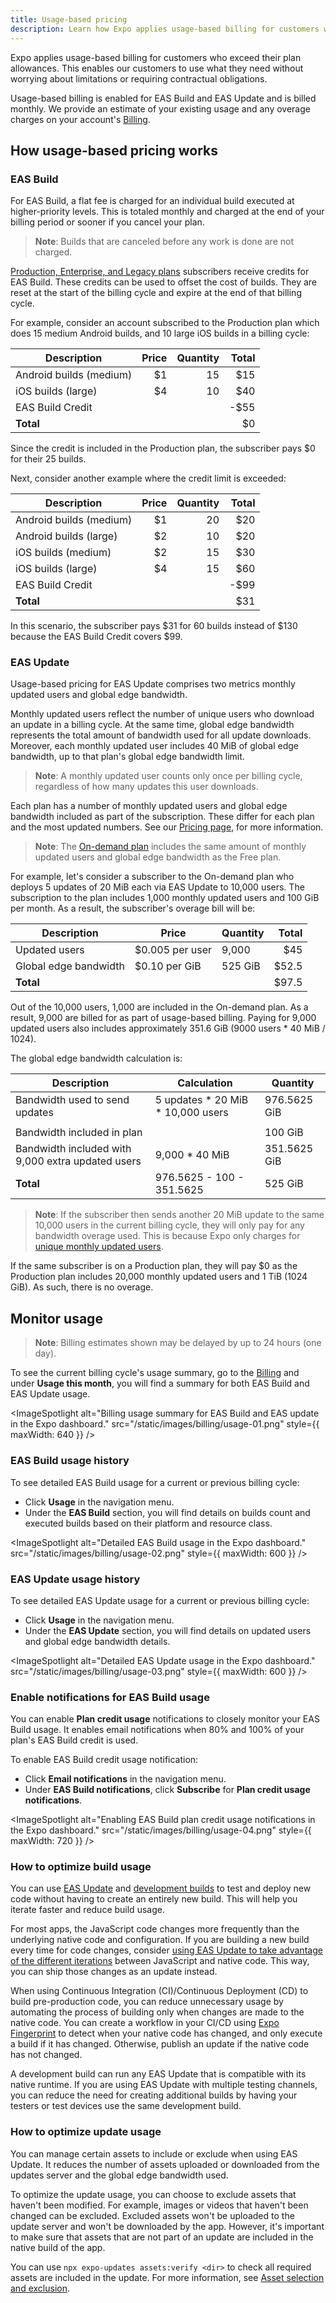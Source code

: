 ```yaml
---
title: Usage-based pricing
description: Learn how Expo applies usage-based billing for customers who exceed their plan limits and how to monitor your EAS Build usage.
---
```



Expo applies usage-based billing for customers who exceed their plan allowances. This enables our customers to use what they need without worrying about limitations or requiring contractual obligations.

Usage-based billing is enabled for EAS Build and EAS Update and is billed monthly. We provide an estimate of your existing usage and any overage charges on your account's [Billing](https://expo.dev/settings/billing).

## How usage-based pricing works

### EAS Build

For EAS Build, a flat fee is charged for an individual build executed at higher-priority levels. This is totaled monthly and charged at the end of your billing period or sooner if you cancel your plan.

> **Note**: Builds that are canceled before any work is done are not charged.

[Production, Enterprise, and Legacy plans](/billing/plans/#plans) subscribers receive credits for EAS Build. These credits can be used to offset the cost of builds. They are reset at the start of the billing cycle and expire at the end of that billing cycle.

For example, consider an account subscribed to the Production plan which does 15 medium Android builds, and 10 large iOS builds in a billing cycle:

| Description             | Price | Quantity | Total |
| ----------------------- | ----: | -------: | ----: |
| Android builds (medium) |    $1 |       15 |   $15 |
| iOS builds (large)      |    $4 |       10 |   $40 |
| EAS Build Credit        |       |          |  -$55 |
| **Total**               |       |          |    $0 |

Since the credit is included in the Production plan, the subscriber pays $0 for their 25 builds.

Next, consider another example where the credit limit is exceeded:

| Description             | Price | Quantity | Total |
| ----------------------- | ----: | -------: | ----: |
| Android builds (medium) |    $1 |       20 |   $20 |
| Android builds (large)  |    $2 |       10 |   $20 |
| iOS builds (medium)     |    $2 |       15 |   $30 |
| iOS builds (large)      |    $4 |       15 |   $60 |
| EAS Build Credit        |       |          |  -$99 |
| **Total**               |       |          |   $31 |

In this scenario, the subscriber pays $31 for 60 builds instead of $130 because the EAS Build Credit covers $99.

<BoxLink
  title="Pricing schedule"
  description="Visit our pricing page for more information on the pricing schedule for supported build platforms and the available resource classes."
  href="https://expo.dev/pricing"
  Icon={CreditCard02Icon}
/>

### EAS Update

Usage-based pricing for EAS Update comprises two metrics monthly updated users and global edge bandwidth.

Monthly updated users reflect the number of unique users who download an update in a billing cycle. At the same time, global edge bandwidth represents the total amount of bandwidth used for all update downloads. Moreover, each monthly updated user includes 40 MiB of global edge bandwidth, up to that plan's global edge bandwidth limit.

> **Note**: A monthly updated user counts only once per billing cycle, regardless of how many updates this user downloads.

Each plan has a number of monthly updated users and global edge bandwidth included as part of the subscription. These differ for each plan and the most updated numbers. See our [Pricing page](https://expo.dev/pricing), for more information.

> **Note**: The [On-demand plan](/billing/plans/#on-demand) includes the same amount of monthly updated users and global edge bandwidth as the Free plan.

For example, let's consider a subscriber to the On-demand plan who deploys 5 updates of 20 MiB each via EAS Update to 10,000 users. The subscription to the plan includes 1,000 monthly updated users and 100 GiB per month. As a result, the subscriber's overage bill will be:

| Description           | Price           | Quantity | Total |
| --------------------- | --------------- | -------- | ----: |
| Updated users         | $0.005 per user | 9,000    |   $45 |
| Global edge bandwidth | $0.10 per GiB   | 525 GiB  | $52.5 |
| **Total**             |                 |          | $97.5 |

Out of the 10,000 users, 1,000 are included in the On-demand plan. As a result, 9,000 are billed for as part of usage-based billing. Paying for 9,000 updated users also includes approximately 351.6 GiB (9000 users \* 40 MiB / 1024).

The global edge bandwidth calculation is:

| Description                                       | Calculation                         | Quantity     |
| ------------------------------------------------- | ----------------------------------- | ------------ |
| Bandwidth used to send updates                    | 5 updates \* 20 MiB \* 10,000 users | 976.5625 GiB |
|                                                   |
| Bandwidth included in plan                        |                                     | 100 GiB      |
| Bandwidth included with 9,000 extra updated users | 9,000 \* 40 MiB                     | 351.5625 GiB |
| **Total**                                         | 976.5625 - 100 - 351.5625           | 525 GiB      |

> **Note**: If the subscriber then sends another 20 MiB update to the same 10,000 users in the current billing cycle, they will only pay for any bandwidth overage used. This is because Expo only charges for [unique monthly updated users](/eas-update/faq/#how-are-monthly-updated-users-counted-for-a-billing-cycle).

If the same subscriber is on a Production plan, they will pay $0 as the Production plan includes 20,000 monthly updated users and 1 TiB (1024 GiB). As such, there is no overage.

## Monitor usage

> **Note**: Billing estimates shown may be delayed by up to 24 hours (one day).

To see the current billing cycle's usage summary, go to the [Billing](https://expo.dev/settings/billing) and under **Usage this month**, you will find a summary for both EAS Build and EAS Update usage.

<ImageSpotlight
  alt="Billing usage summary for EAS Build and EAS update in the Expo dashboard."
  src="/static/images/billing/usage-01.png"
  style={{ maxWidth: 640 }}
/>

### EAS Build usage history

To see detailed EAS Build usage for a current or previous billing cycle:

- Click **Usage** in the navigation menu.
- Under the **EAS Build** section, you will find details on builds count and executed builds based on their platform and resource class.

<ImageSpotlight
  alt="Detailed EAS Build usage in the Expo dashboard."
  src="/static/images/billing/usage-02.png"
  style={{ maxWidth: 600 }}
/>

### EAS Update usage history

To see detailed EAS Update usage for a current or previous billing cycle:

- Click **Usage** in the navigation menu.
- Under the **EAS Update** section, you will find details on updated users and global edge bandwidth details.

<ImageSpotlight
  alt="Detailed EAS Update usage in the Expo dashboard."
  src="/static/images/billing/usage-03.png"
  style={{ maxWidth: 600 }}
/>

### Enable notifications for EAS Build usage

You can enable **Plan credit usage** notifications to closely monitor your EAS Build usage. It enables email notifications when 80% and 100% of your plan's EAS Build credit is used.

To enable EAS Build credit usage notification:

- Click **Email notifications** in the navigation menu.
- Under **EAS Build notifications**, click **Subscribe** for **Plan credit usage notifications**.

<ImageSpotlight
  alt="Enabling EAS Build plan credit usage notifications in the Expo dashboard."
  src="/static/images/billing/usage-04.png"
  style={{ maxWidth: 720 }}
/>

### How to optimize build usage

You can use [EAS Update](/eas-update/introduction/) and [development builds](/develop/development-builds/introduction/) to test and deploy new code without having to create an entirely new build. This will help you iterate faster and reduce build usage.

For most apps, the JavaScript code changes more frequently than the underlying native code and configuration. If you are building a new build every time for code changes, consider [using EAS Update to take advantage of the different iterations](/eas-update/how-it-works/) between JavaScript and native code. This way, you can ship those changes as an update instead.

When using Continuous Integration (CI)/Continuous Deployment (CD) to build pre-production code, you can reduce unnecessary usage by automating the process of building only when changes are made to the native code. You can create a workflow in your CI/CD using [Expo Fingerprint](https://expo.dev/blog/fingerprint-your-native-runtime) to detect when your native code has changed, and only execute a build if it has changed. Otherwise, publish an update if the native code has not changed.

A development build can run any EAS Update that is compatible with its native runtime. If you are using EAS Update with multiple testing channels, you can reduce the need for creating additional builds by having your testers or test devices use the same development build.

### How to optimize update usage

You can manage certain assets to include or exclude when using EAS Update. It reduces the number of assets uploaded or downloaded from the updates server and the global edge bandwidth used.

To optimize the update usage, you can choose to exclude assets that haven't been modified. For example, images or videos that haven't been changed can be excluded. Excluded assets won't be uploaded to the update server and won't be downloaded by the app. However, it's important to make sure that assets that are not part of an update are included in the native build of the app.

You can use `npx expo-updates assets:verify <dir>` to check all required assets are included in the update. For more information, see [Asset selection and exclusion](/eas-update/asset-selection/).
